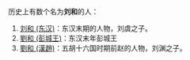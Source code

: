 历史上有数个名为'''刘和'''的人：

# [[刘和_(东汉)|刘和 (东汉)]]：东汉末期的人物，刘虞之子。
# [[劉和_(彭城王)|劉和 (彭城王)]]：东汉末年彭城王
# [[劉和_(漢趙)|劉和 (漢趙)]]：五胡十六国时期前赵的人物，刘渊之子。

{{消歧义|H和|Cat=二字刘姓人名消歧义}}